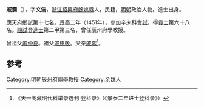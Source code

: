 '''戚瀾'''（{{bd|1423年||？}}），字'''文湍'''，[[浙江|浙江]][[紹興府|紹興府]][[餘姚縣|餘姚縣]]人，民籍，[[明朝|明朝]]政治人物。進士出身。

應天府鄉試第十七名。[[景泰|景泰]]二年（1451年），參加辛未科[[會試|會試]]，得[[貢士|貢士]]第六十八名。[[殿試|殿試]]登[[進士|進士]]第二甲第三名，曾任辰州府學教授。

曾祖父[[戚仲良|戚仲良]]。祖父[[戚思敬|戚思敬]]。父亲[[戚熙|戚熙]]<ref>《天一阁藏明代科举录选刊·登科录》（《景泰二年进士登科录》）</ref>。

==参考==
{{reflist}}

{{明朝人物小作品}}
{{景泰二年辛未科殿試金榜}}
{{DEFAULTSORT:Qi戚}}
[[Category:明朝辰州府儒學教授|Category:明朝辰州府儒學教授]]
[[Category:余姚人|Category:余姚人]]